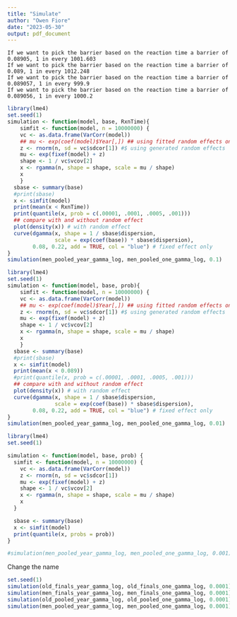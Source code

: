 ```yaml
---
title: "Simulate"
author: "Owen Fiore"
date: "2023-05-30"
output: pdf_document
---
```


```{}
If we want to pick the barrier based on the reaction time a barrier of 0.08905, 1 in every 1001.603
If we want to pick the barrier based on the reaction time a barrier of 0.089, 1 in every 1012.248
If we want to pick the barrier based on the reaction time a barrier of 0.089057, 1 in every 999.9
If we want to pick the barrier based on the reaction time a barrier of 0.089056, 1 in every 1000.2
```




```r
library(lme4)
set.seed(1)
simulation <- function(model, base, RxnTime){
    simfit <- function(model, n = 10000000) {
    vc <- as.data.frame(VarCorr(model))
    ## mu <- exp(coef(model)$Year[,]) ## using fitted random effects only
    z <- rnorm(n, sd = vc$sdcor[1]) #$ using generated random effects
    mu <- exp(fixef(model) + z)
    shape <- 1 / vc$vcov[2]
    x <- rgamma(n, shape = shape, scale = mu / shape)
    x
    }
  sbase <- summary(base)
  #print(sbase)
  x <- simfit(model)
  print(mean(x < RxnTime))
  print(quantile(x, prob = c(.00001, .0001, .0005, .001)))
  ## compare with and without random effect
  plot(density(x)) # with random effect
  curve(dgamma(x, shape = 1 / sbase$dispersion, 
               scale = exp(coef(base)) * sbase$dispersion), 
        0.08, 0.22, add = TRUE, col = "blue") # fixed effect only
}
simulation(men_pooled_year_gamma_log, men_pooled_one_gamma_log, 0.1)
```




```r
library(lme4)
set.seed(1)
simulation <- function(model, base, prob){
    simfit <- function(model, n = 10000000) {
    vc <- as.data.frame(VarCorr(model))
    ## mu <- exp(coef(model)$Year[,]) ## using fitted random effects only
    z <- rnorm(n, sd = vc$sdcor[1]) #$ using generated random effects
    mu <- exp(fixef(model) + z)
    shape <- 1 / vc$vcov[2]
    x <- rgamma(n, shape = shape, scale = mu / shape)
    x
    }
  sbase <- summary(base)
  #print(sbase)
  x <- simfit(model)
  print(mean(x < 0.089))
  #print(quantile(x, prob = c(.00001, .0001, .0005, .001)))
  ## compare with and without random effect
  plot(density(x)) # with random effect
  curve(dgamma(x, shape = 1 / sbase$dispersion, 
               scale = exp(coef(base)) * sbase$dispersion), 
        0.08, 0.22, add = TRUE, col = "blue") # fixed effect only
}
simulation(men_pooled_year_gamma_log, men_pooled_one_gamma_log, 0.01)
```

```r
library(lme4)
set.seed(1)

simulation <- function(model, base, prob) {
  simfit <- function(model, n = 10000000) {
    vc <- as.data.frame(VarCorr(model))
    z <- rnorm(n, sd = vc$sdcor[1])
    mu <- exp(fixef(model) + z)
    shape <- 1 / vc$vcov[2]
    x <- rgamma(n, shape = shape, scale = mu / shape)
    x
  }

  sbase <- summary(base)
  x <- simfit(model)
  print(quantile(x, probs = prob))
}

#simulation(men_pooled_year_gamma_log, men_pooled_one_gamma_log, 0.001)
```

Change the name
```r
set.seed(1)
simulation(old_finals_year_gamma_log, old_finals_one_gamma_log, 0.0001)
simulation(men_finals_year_gamma_log, men_finals_one_gamma_log, 0.0001)
simulation(old_pooled_year_gamma_log, old_pooled_one_gamma_log, 0.0001)
simulation(men_pooled_year_gamma_log, men_pooled_one_gamma_log, 0.0001)
```


